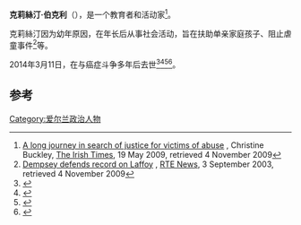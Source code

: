 '''克莉絲汀·伯克利'''（{{Bd|？||2014年|3月11日|catIdx=Buckley}}），是一个{{link-en|爱尔兰技工学校|Industrial Schools in Ireland}}教育者和活动家<ref name="it-christine-buckley-on-eve-of-ryan-report">[http://www.irishtimes.com/newspaper/opinion/2009/0519/1224246879530.html A long journey in search of justice for victims of abuse] {{Wayback|url=http://www.irishtimes.com/newspaper/opinion/2009/0519/1224246879530.html |date=20121018151738 }}, Christine Buckley, [[The_Irish_Times|The Irish Times]], 19 May 2009, retrieved 4 November 2009</ref>。

克莉絲汀因为幼年原因，在年长后从事社会活动，旨在扶助单亲家庭孩子、阻止虐童事件<ref>[http://www.rte.ie/news/2003/0903/abuse.html Dempsey defends record on Laffoy] {{Wayback|url=http://www.rte.ie/news/2003/0903/abuse.html |date=20110312070433 }}, [[RTE_News|RTE News]], 3 September 2003, retrieved 4 November 2009</ref>等。

2014年3月11日，在与癌症斗争多年后去世<ref>{{Cite web |url=http://www.rte.ie/news/2014/0311/601465-christine-buckley/ |title=存档副本 |accessdate=2014-03-12 |archive-date=2016-03-04 |archive-url=https://web.archive.org/web/20160304034119/http://www.rte.ie/news/2014/0311/601465-christine-buckley/ |dead-url=no }}</ref><ref>{{citeweb|url=http://www.independent.ie/irish-news/campaigner-christine-buckley-passes-away-after-a-long-illness-30082368.html|title=Campaigner Christine Buckley passes away after a long illness|date=11 March 2014|work=Irish Independent|accessdate=12 March 2014|archive-date=2015-09-25|archive-url=https://web.archive.org/web/20150925005006/http://www.independent.ie/irish-news/campaigner-christine-buckley-passes-away-after-a-long-illness-30082368.html|dead-url=no}}</ref><ref>{{citeweb|url=http://www.irishexaminer.com/ireland/warrior-survivor-advocate-charmer-christine-buckley-was-a-hero-among-heroes-261631.html|title=Warrior, survivor, advocate, charmer — Christine Buckley was a hero among heroes|date=11 March 2014|work=Irish Examiner|accessdate=12 March 2014|archive-date=2017-11-19|archive-url=https://web.archive.org/web/20171119173600/http://www.irishexaminer.com/ireland/warrior-survivor-advocate-charmer-christine-buckley-was-a-hero-among-heroes-261631.html|dead-url=no}}</ref><ref>{{citeweb|url=http://www.irishmirror.ie/news/news-opinion/aine-hegarty-column-death-christine-3232201|title=Bravest warrior is finally at rest|date=11 March 2014|work=Irish Mirror|accessdate=12 March 2014|archive-date=2016-03-04|archive-url=https://web.archive.org/web/20160304000440/http://www.irishmirror.ie/news/news-opinion/aine-hegarty-column-death-christine-3232201|dead-url=no}}</ref>。

==参考==
{{Reflist}}
{{DEFAULTSORT:Buckley, Christine}}

[[Category:爱尔兰政治人物|Category:爱尔兰政治人物]]
